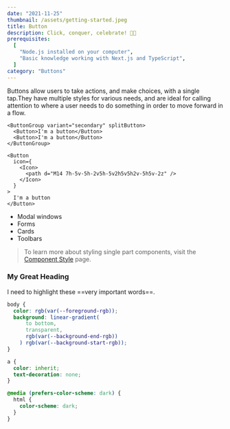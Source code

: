 ```yaml
---
date: "2021-11-25"
thumbnail: /assets/getting-started.jpeg
title: Button
description: Click, conquer, celebrate! 🚀🎉
prerequisites:
  [
    "Node.js installed on your computer",
    "Basic knowledge working with Next.js and TypeScript",
  ]
category: "Buttons"
---
```


Buttons allow users to take actions, and make choices, with a single tap.They have multiple styles for various needs, and are ideal for calling attention to where a user needs to do something in order to move forward in a flow.

```
<ButtonGroup variant="secondary" splitButton>
  <Button>I'm a button</Button>
  <Button>I'm a button</Button>
</ButtonGroup>
```

```jsx{live:false,preview:false}
<Button
  icon={
    <Icon>
      <path d="M14 7h-5v-5h-2v5h-5v2h5v5h2v-5h5v-2z" />
    </Icon>
  }
>
  I'm a button
</Button>
```

- Modal windows
- Forms
- Cards
- Toolbars

> To learn more about styling single part components, visit the
> [Component Style](/docs/styled-system/component-style#styling-single-part-components)
> page.

### My Great Heading

I need to highlight these ==very important words==.

```css
body {
  color: rgb(var(--foreground-rgb));
  background: linear-gradient(
      to bottom,
      transparent,
      rgb(var(--background-end-rgb))
    ) rgb(var(--background-start-rgb));
}

a {
  color: inherit;
  text-decoration: none;
}

@media (prefers-color-scheme: dark) {
  html {
    color-scheme: dark;
  }
}
```
